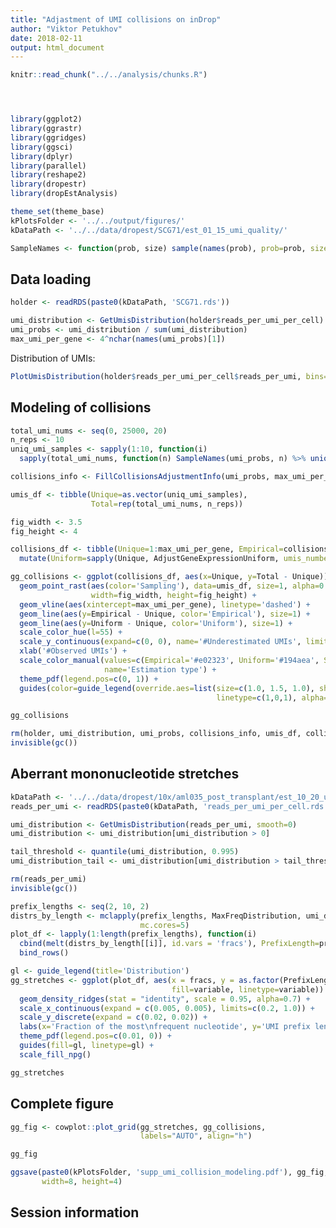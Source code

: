 ```yaml
---
title: "Adjastment of UMI collisions on inDrop"
author: "Viktor Petukhov"
date: 2018-02-11
output: html_document
---
```


```r
knitr::read_chunk("../../analysis/chunks.R")
```

```r
```

```r
```

```r
```

```r
library(ggplot2)
library(ggrastr)
library(ggridges)
library(ggsci)
library(dplyr)
library(parallel)
library(reshape2)
library(dropestr)
library(dropEstAnalysis)

theme_set(theme_base)
kPlotsFolder <- '../../output/figures/'
kDataPath <- '../../data/dropest/SCG71/est_01_15_umi_quality/'
```

```r
SampleNames <- function(prob, size) sample(names(prob), prob=prob, size=size, replace=T)
```

## Data loading
```r
holder <- readRDS(paste0(kDataPath, 'SCG71.rds'))
```

```r
umi_distribution <- GetUmisDistribution(holder$reads_per_umi_per_cell)
umi_probs <- umi_distribution / sum(umi_distribution)
max_umi_per_gene <- 4^nchar(names(umi_probs)[1])
```

Distribution of UMIs:  
```r
PlotUmisDistribution(holder$reads_per_umi_per_cell$reads_per_umi, bins=70)
```

## Modeling of collisions
```r
total_umi_nums <- seq(0, 25000, 20)
n_reps <- 10
uniq_umi_samples <- sapply(1:10, function(i) 
  sapply(total_umi_nums, function(n) SampleNames(umi_probs, n) %>% unique() %>% length()))

collisions_info <- FillCollisionsAdjustmentInfo(umi_probs, max_umi_per_gene)
```

```r
umis_df <- tibble(Unique=as.vector(uniq_umi_samples), 
                  Total=rep(total_umi_nums, n_reps))

fig_width <- 3.5
fig_height <- 4

collisions_df <- tibble(Unique=1:max_umi_per_gene, Empirical=collisions_info) %>%
  mutate(Uniform=sapply(Unique, AdjustGeneExpressionUniform, umis_number=max_umi_per_gene))

gg_collisions <- ggplot(collisions_df, aes(x=Unique, y=Total - Unique)) + 
  geom_point_rast(aes(color='Sampling'), data=umis_df, size=1, alpha=0.1, 
                  width=fig_width, height=fig_height) +
  geom_vline(aes(xintercept=max_umi_per_gene), linetype='dashed') +
  geom_line(aes(y=Empirical - Unique, color='Empirical'), size=1) +
  geom_line(aes(y=Uniform - Unique, color='Uniform'), size=1) +
  scale_color_hue(l=55) +
  scale_y_continuous(expand=c(0, 0), name='#Underestimated UMIs', limits=c(0, 7500)) +
  xlab('#Observed UMIs') +
  scale_color_manual(values=c(Empirical='#e02323', Uniform='#194aea', Sampling='black'), 
                     name='Estimation type') +
  theme_pdf(legend.pos=c(0, 1)) +
  guides(color=guide_legend(override.aes=list(size=c(1.0, 1.5, 1.0), shape=c(NA, 16, NA), 
                                              linetype=c(1,0,1), alpha=1)))
```

```r
gg_collisions
```

```r
rm(holder, umi_distribution, umi_probs, collisions_info, umis_df, collisions_df)
invisible(gc())
```

## Aberrant mononucleotide stretches
```r
kDataPath <- '../../data/dropest/10x/aml035_post_transplant/est_10_20_umi_quality/'
reads_per_umi <- readRDS(paste0(kDataPath, 'reads_per_umi_per_cell.rds'))$reads_per_umi
```

```r
umi_distribution <- GetUmisDistribution(reads_per_umi, smooth=0)
umi_distribution <- umi_distribution[umi_distribution > 0]

tail_threshold <- quantile(umi_distribution, 0.995)
umi_distribution_tail <- umi_distribution[umi_distribution > tail_threshold]
```

```r
rm(reads_per_umi)
invisible(gc())
```

```r
prefix_lengths <- seq(2, 10, 2)
distrs_by_length <- mclapply(prefix_lengths, MaxFreqDistribution, umi_distribution_tail, 
                             mc.cores=5)
plot_df <- lapply(1:length(prefix_lengths), function(i) 
  cbind(melt(distrs_by_length[[i]], id.vars = 'fracs'), PrefixLength=prefix_lengths[i])) %>% 
  bind_rows()
```

```r
gl <- guide_legend(title='Distribution')
gg_stretches <- ggplot(plot_df, aes(x = fracs, y = as.factor(PrefixLength), height = value,
                                    fill=variable, linetype=variable)) + 
  geom_density_ridges(stat = "identity", scale = 0.95, alpha=0.7) +
  scale_x_continuous(expand = c(0.005, 0.005), limits=c(0.2, 1.0)) +
  scale_y_discrete(expand = c(0.02, 0.02)) +
  labs(x='Fraction of the most\nfrequent nucleotide', y='UMI prefix length') +
  theme_pdf(legend.pos=c(0.01, 0)) +
  guides(fill=gl, linetype=gl) + 
  scale_fill_npg()

gg_stretches
```

## Complete figure
```r
gg_fig <- cowplot::plot_grid(gg_stretches, gg_collisions, 
                             labels="AUTO", align="h")
```

```r
gg_fig
```

```r
ggsave(paste0(kPlotsFolder, 'supp_umi_collision_modeling.pdf'), gg_fig, 
       width=8, height=4)
```

## Session information
```r
```
